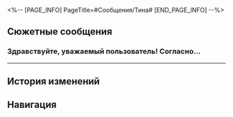 <%-- [PAGE_INFO]
PageTitle=#Сообщения/Тина#
[END_PAGE_INFO] --%>
{{Сообщение Инфобокс
|id          = 155
|Изображение = НИП Тина Иконка.png
|Тип         = НИП
|Отправитель = Тина
|ПодписьСоо  = 
|Фракция     = Пенакония
}}

==Сюжетные сообщения==
===Здравствуйте, уважаемый пользователь! Согласно...===
{{Сообщения
|условие_получения = 
|текст =
:'''Тина:''' Здравствуйте, уважаемый пользователь! Согласно текущим данным, вы собрали три игровых автомата. Можете ли вы дать им краткую оценку, основываясь на опыте игры?
:{Выбор} Неплохо.
::'''(Первопроходец):''' Неплохо. Ничего удивительного, но вполне неплохо.
::'''Тина:''' Благодарим за оценку! Мы продолжим дорабатывать и улучшать контент игры, основываясь на ваших отзывах. Следите за обновлениями!
:{Выбор} Вполне интересно.
::'''(Первопроходец):''' Интересно, продолжайте в том же духе.
::'''Тина:''' Благодарим за оценку! Ваша поддержка - наша лучшая мотивация!
:{Выбор} Ничего хорошего.
::'''(Первопроходец):''' Если уж рассуждать об игре, то я бы лучше {{MC|ж=сыграла|м=сыграл}} во что-нибудь другое...
::'''Тина:''' Благодарим за оценку! Мы сожалеем, что игра не смогла оправдать ваши ожидания. Мы продолжим дорабатывать и улучшать все аспекты игры.
:'''Тина:''' Игроки, прошедшие опрос, получат награду. Пожалуйста, пройдите его до конца.
}}
----

==История изменений==
{{История изменений|2.7}}

==Навигация==
{{Сообщения Навбокс}}